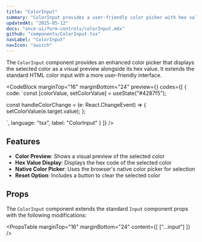 ```yaml
---
title: "ColorInput"
summary: "ColorInput provides a user-friendly color picker with hex value display and visual color preview."
updatedAt: "2025-05-12"
docs: "once-ui/form-controls/colorInput.mdx"
github: "components/ColorInput.tsx"
navLabel: "ColorInput"
navIcon: "switch"
---
```


The `ColorInput` component provides an enhanced color picker that displays the selected color as a visual preview alongside its hex value. It extends the standard HTML color input with a more user-friendly interface.

<CodeBlock
  marginTop="16"
  marginBottom="24"
  preview={<ColorInputExample />}
  codes={[
    {
      code:
`const [colorValue, setColorValue] = useState("#4287f5");
  
const handleColorChange = (e: React.ChangeEvent<HTMLInputElement>) => {
    setColorValue(e.target.value);
};

<ColorInput
    id="color-input-example"
    label="Brand Color"
    value={colorValue}
    onChange={handleColorChange}
/>`,
      language: "tsx",
      label: "ColorInput"
    }
  ]}
/>

## Features

- **Color Preview**: Shows a visual preview of the selected color
- **Hex Value Display**: Displays the hex code of the selected color
- **Native Color Picker**: Uses the browser's native color picker for selection
- **Reset Option**: Includes a button to clear the selected color

## Props

The `ColorInput` component extends the standard `Input` component props with the following modifications:

<PropsTable
  marginTop="16"
  marginBottom="24"
  content={[
    ["...input"]
  ]}
/>